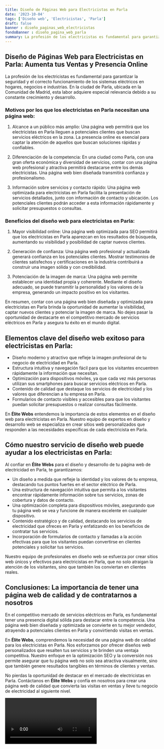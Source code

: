 ```yaml
---
title: Diseño de Páginas Web para Electricistas en Parla
date: '2023-10-04'
tags: ['Diseño web', 'Electricistas', 'Parla']
draft: false
banner : diseño_paginas_web_electricistas
fondoBanner : diseño_pagina_web_parla
summary: La profesión de los electricistas es fundamental para garantizar la seguridad y el correcto funcionamiento de los sistemas eléctricos en hogares, negocios e industrias. En la ciudad de Parla, ubicada en la Comunidad de Madrid, esta labor adquiere especial relevancia debido a su constante crecimiento y desarrollo.
---
```


## Diseño de Páginas Web para Electricistas en Parla: Aumenta tus Ventas y Presencia Online

La profesión de los electricistas es fundamental para garantizar la seguridad y el correcto funcionamiento de los sistemas eléctricos en hogares, negocios e industrias. En la ciudad de Parla, ubicada en la Comunidad de Madrid, esta labor adquiere especial relevancia debido a su constante crecimiento y desarrollo.

### Motivos por los que los electricistas en Parla necesitan una página web:

1. Alcance a un público más amplio: Una página web permitirá que los electricistas en Parla lleguen a potenciales clientes que buscan servicios eléctricos en la zona. La presencia online es esencial para captar la atención de aquellos que buscan soluciones rápidas y confiables.

2. Diferenciación de la competencia: En una ciudad como Parla, con una gran oferta económica y diversidad de servicios, contar con una página web profesional y atractiva permitirá destacarse entre los demás electricistas. Una página web bien diseñada transmitirá confianza y profesionalismo.

3. Información sobre servicios y contacto rápido: Una página web optimizada para electricistas en Parla facilita la presentación de servicios detallados, junto con información de contacto y ubicación. Los potenciales clientes podrán acceder a esta información rápidamente y solicitar presupuestos o consultas.

### Beneficios del diseño web para electricistas en Parla:

1. Mayor visibilidad online: Una página web optimizada para SEO permitirá que los electricistas en Parla aparezcan en los resultados de búsqueda, aumentando su visibilidad y posibilidad de captar nuevos clientes.

2. Generación de confianza: Una página web profesional y actualizada generará confianza en los potenciales clientes. Mostrar testimonios de clientes satisfechos y certificaciones en la industria contribuirá a construir una imagen sólida y con credibilidad.

3. Potenciación de la imagen de marca: Una página web permite establecer una identidad propia y coherente. Mediante el diseño adecuado, se puede transmitir la personalidad y los valores de la empresa, generando un impacto positivo en los visitantes.

En resumen, contar con una página web bien diseñada y optimizada para electricistas en Parla brinda la oportunidad de aumentar la visibilidad, captar nuevos clientes y potenciar la imagen de marca. No dejes pasar la oportunidad de destacarte en el competitivo mercado de servicios eléctricos en Parla y asegura tu éxito en el mundo digital.

<GifSeo />

<Cta />

## Elementos clave del diseño web exitoso para electricistas en Parla:

- Diseño moderno y atractivo que refleje la imagen profesional de tu negocio de electricidad en Parla.
- Estructura intuitiva y navegación fácil para que los visitantes encuentren rápidamente la información que necesitan.
- Optimización para dispositivos móviles, ya que cada vez más personas utilizan sus smartphones para buscar servicios eléctricos en Parla.
- Contenido de calidad que destaque los servicios de electricidad y los valores que diferencian a tu empresa en Parla.
- Formularios de contacto visibles y accesibles para que los visitantes puedan solicitar presupuestos o realizar consultas fácilmente.

En **Élite Webs** entendemos la importancia de estos elementos en el diseño web para electricistas en Parla. Nuestro equipo de expertos en diseño y desarrollo web se especializa en crear sitios web personalizados que responden a las necesidades específicas de cada electricista en Parla.

## Cómo nuestro servicio de diseño web puede ayudar a los electricistas en Parla:

Al confiar en **Élite Webs** para el diseño y desarrollo de tu página web de electricidad en Parla, te garantizamos:

- Un diseño a medida que refleje la identidad y los valores de tu empresa, destacando tus puntos fuertes en el sector eléctrico de Parla.
- Una estructura de navegación intuitiva que permita a los visitantes encontrar rápidamente información sobre tus servicios, zonas de cobertura y datos de contacto.
- Una optimización completa para dispositivos móviles, asegurando que tu página web se vea y funcione de manera excelente en cualquier dispositivo.
- Contenido estratégico y de calidad, destacando los servicios de electricidad que ofreces en Parla y enfatizando en los beneficios de contratar tus servicios.
- Incorporación de formularios de contacto y llamadas a la acción efectivas para que los visitantes puedan convertirse en clientes potenciales y solicitar tus servicios.

Nuestro equipo de profesionales en diseño web se esfuerza por crear sitios web únicos y efectivos para electricistas en Parla, que no solo atraigan la atención de los visitantes, sino que también los conviertan en clientes reales.

## Conclusiones: La importancia de tener una página web de calidad y de contratarnos a nosotros

En el competitivo mercado de servicios eléctricos en Parla, es fundamental tener una presencia digital sólida para destacar entre la competencia. Una página web bien diseñada y optimizada se convierte en tu mejor vendedor, atrayendo a potenciales clientes en Parla y convirtiendo visitas en ventas.

En **Élite Webs**, comprendemos la necesidad de una página web de calidad para los electricistas en Parla. Nos esforzamos por ofrecer diseños web personalizados que resalten tus servicios y te brinden una ventaja competitiva. Nuestro enfoque en la optimización SEO y la conversión nos permite asegurar que tu página web no solo sea atractiva visualmente, sino que también genere resultados tangibles en términos de clientes y ventas.

No pierdas la oportunidad de destacar en el mercado de electricistas en Parla. Contáctanos en **Élite Webs** y confía en nosotros para crear una página web de calidad que convierta las visitas en ventas y lleve tu negocio de electricidad al siguiente nivel.

<Video />

<CtaBot job='Electricistas' city='Parla'/>

<Gmaps query='Parla+españa+maps' />